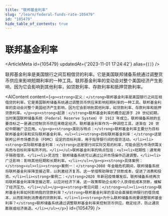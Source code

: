 ```yaml
---
title: "联邦基金利率"
slug: "/learn/federal-funds-rate-105479"
id: "105479"
hide_table_of_contents: true
---
```



# 联邦基金利率

<ArticleMeta id={105479} updatedAt={'2023-11-01 17:24:42'} alias={`[]`} />
<div className='border-solid border-b border-t-0 my-4 border-[var(--ifm-color-gray-300)]' />

联邦基金利率是美国银行之间互相借贷的利率。它是美国联邦储备系统通过调整货币供应来影响短期利率的一种工具。联邦基金利率的变动会对整个美国经济产生影响，因为它会影响到其他利率，如贷款利率、存款利率和抵押贷款利率。

<AIContent content={`<p><strong>定义：</strong>联邦基金利率是美国银行之间互相借贷的利率。它是美国联邦储备系统通过调整货币供应来影响短期利率的一种工具。联邦基金利率的变动会对整个美国经济产生影响，因为它会影响到其他利率，如贷款利率、存款利率和抵押贷款利率。</p><p><strong>起源：</strong>联邦基金利率的概念起源于 20 世纪初期，当时美国联邦储备系统（Federal Reserve System）于 1913 年成立。联邦储备系统的主要目标之一是通过控制货币供应来稳定经济。联邦基金利率作为一种调控工具，逐渐在 20 世纪中期被广泛应用。</p><p><strong>类别与特点：</strong>联邦基金利率主要分为目标联邦基金利率和实际联邦基金利率。<ul><li><strong>目标联邦基金利率：</strong>这是联邦公开市场委员会（FOMC）设定的目标利率，用于指导银行间的借贷活动。</li><li><strong>实际联邦基金利率：</strong>这是银行间实际交易的利率，可能会因为市场供需关系而与目标利率有所不同。</li></ul>联邦基金利率的特点包括：<ul><li>短期性：通常用于隔夜借贷。</li><li>灵活性：联邦储备系统可以通过公开市场操作迅速调整。</li><li>广泛影响：影响其他短期和长期利率。</li></ul></p><p><strong>具体案例：</strong><ul><li><strong>案例一：</strong>2008 年金融危机期间，联邦储备系统将联邦基金利率降至接近零，以刺激经济复苏。这一举措帮助降低了贷款成本，促进了消费和投资。</li><li><strong>案例二：</strong>2020 年新冠疫情爆发后，联邦储备系统再次将联邦基金利率降至接近零，以应对经济下滑。这一政策帮助企业和个人获得低成本贷款，缓解了经济压力。</li></ul></p><p><strong>常见问题：</strong><ul><li><strong>联邦基金利率如何影响我的贷款利率？</strong>联邦基金利率的变动会直接影响银行的借贷成本，从而影响到消费者的贷款利率。</li><li><strong>为什么联邦储备系统要调整联邦基金利率？</strong>联邦储备系统通过调整联邦基金利率来控制货币供应，稳定经济，防止通货膨胀或经济衰退。</li></ul></p>`} id={105479} />

